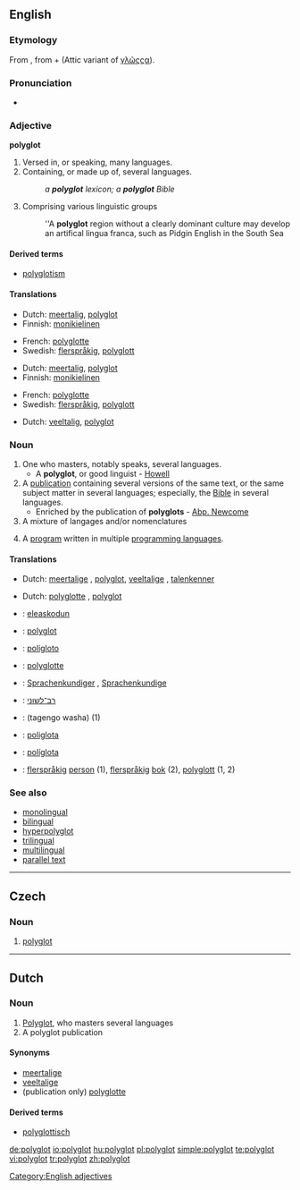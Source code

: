 ==English==

===Etymology===
From {{etyl|grc|en}} {{term|πολύγλωττος||lang=grc|tr=poluglōttos|'many-tongied, polyglot'}}, from {{term|πολύς||tr=polus|lang=grc|many}} + {{term|γλῶττα||lang=grc|tr=glōtta|'tongue, language'}} (Attic variant of [[γλῶςςα]]).

===Pronunciation===
* {{IPA|/pɒliːglɒt/}}

===Adjective===
'''polyglot'''

# Versed in, or speaking, many languages.
# Containing, or made up of, several languages.
#: ''a '''polyglot''' lexicon; a '''polyglot''' Bible''
# Comprising various linguistic groups
#: ''A '''polyglot''' region without a clearly dominant culture may develop an artifical lingua franca, such as Pidgin English in the South Sea

====Derived terms====
* [[polyglotism]]

====Translations====
{{trans-top|Versed in, or speaking, many languages}}
* Dutch: [[meertalig]], [[#Dutch|polyglot]]
* Finnish: [[monikielinen]]
{{trans-mid}}
* French: [[polyglotte]]
* Swedish: [[flerspråkig]], [[polyglott]]
{{trans-bottom}}

{{trans-top|Containing, or made up of, several languages}}
* Dutch: [[meertalig]], [[#Dutch|polyglot]]
* Finnish: [[monikielinen]]
{{trans-mid}}
* French: [[polyglotte]]
* Swedish: [[flerspråkig]], [[polyglott]]
{{trans-bottom}}

{{trans-top|Comprising various linguistic groups}}
* Dutch: [[veeltalig]], [[#Dutch|polyglot]]
{{trans-mid}}
{{trans-bottom}}

===Noun===
{{en-noun|polyglots}}

# One who masters, notably speaks, several languages.
#* A '''polyglot''', or good linguist - [[Howell]]
# A [[publication]] containing several versions of the same text, or the same subject matter in several languages; especially, the [[Bible]] in several languages.
#* Enriched by the publication of '''polyglots''' - [[Abp. Newcome]]
# A mixture of langages and/or nomenclatures
# {{computer programming}} A [[program]] written in multiple [[programming language]]s.

====Translations====
{{trans-top|One who masters, notably speaks, several languages}}
* Dutch: [[meertalige]] {{m}}, [[#Dutch|polyglot]], [[veeltalige]] {{m}}, [[talenkenner]] {{m}}
{{trans-mid}}
{{trans-bottom}}

{{trans-top|publication containing several versions of the same}}
* Dutch: [[polyglotte]] {{m|f}}, [[#Dutch|polyglot]]
{{trans-mid}}
{{trans-bottom}}

{{checktrans-top}}
* {{ttbc|Basque}}: [[eleaskodun]]
* {{ttbc|Czech}}: [[#Czech|polyglot]] {{m}}
* {{ttbc|Esperanto}}: [[poligloto]]
* {{ttbc|French}}: [[polyglotte]] {{m|f}}
* {{ttbc|German}}: [[Sprachenkundiger]] {{m}}, [[Sprachenkundige]] {{f}}
{{trans-mid}}
* {{ttbc|Hebrew}}: [[רב־לשוני]]
* {{ttbc|Japanese}}: {{Jpan|[[多言語話者]]}} (tagengo washa) (1)
* {{ttbc|Portuguese}}: [[poliglota]] {{m|f}}
* {{ttbc|Spanish}}: [[políglota]] {{m}}
* {{ttbc|Swedish}}: [[flerspråkig]] [[person]] {{c}} (1), [[flerspråkig]] [[bok]] {{c}} (2), [[polyglott]] {{c}} (1, 2)
{{trans-bottom}}

===See also===
* [[monolingual]]
* [[bilingual]]
* [[hyperpolyglot]]
* [[trilingual]]
* [[multilingual]]
* [[parallel text]]

[[Category:English adjectives]]

----

==Czech==

===Noun===
{{cs-noun|g=m}}

# [[#English|polyglot]]

----

==Dutch==

===Noun===
{{nl-noun|polyglotten|g=m}}

# [[#English|Polyglot]], who masters several languages
# A polyglot publication

====Synonyms====
* [[meertalige]] {{m}}
* [[veeltalige]] {{m}}
* (publication only) [[polyglotte]] {{m|v}}

====Derived terms====
* [[polyglottisch]]

[[de:polyglot]]
[[io:polyglot]]
[[hu:polyglot]]
[[pl:polyglot]]
[[simple:polyglot]]
[[te:polyglot]]
[[vi:polyglot]]
[[tr:polyglot]]
[[zh:polyglot]]